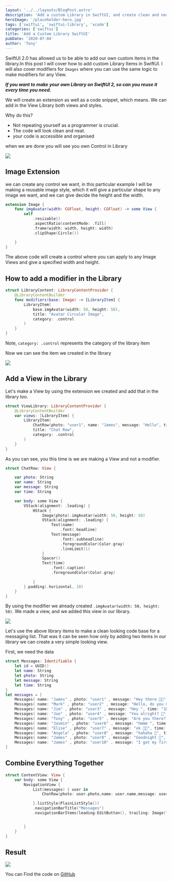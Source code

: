 ```yaml
---
layout: '../../layouts/BlogPost.astro'
description: 'Add a custom Library in SwiftUI, and create clean and neat projects. Create modiefrs for Images, List, NavigationView and more'
heroImage: '/placeholder-hero.jpg'
tags: ['swiftui', 'swiftui-library', 'xcode']
categories: ['swiftui']
title: 'Add a Custom Library SwiftUI'
pubDate: '2020-07-04'
author: 'Tony'
---
```


SwiftUI 2.0 has allowed us to be able to add our own custom items in the library.In this post I will cover how to add custom Library Items in SwiftUI. I will also cover modifiers for `Images` where you can use the same logic to make modifiers for any View.

_**If you want to make your own Library on SwiftUI 2, so can you reuse it every time you need.**_

We will create an extension as well as a code snippet, which means. We can add in the View Library both views and styles.

Why do this?

- Not repeating yourself as a programmer is crucial.
- The code will look clean and neat.
- your code is accessible and organised

when we are done you will see you own Control in Library

![](/images/screenshot-2020-09-30-at-09.46.54.png)

## Image Extension

we can create any control we want, in this particular example I will be making a reusable image style, which it will give a particular shape to any image we want, and we can give decide the height and the width.

```swift
extension Image {
    func imgAvatar(width: CGFloat, height: CGFloat) -> some View {
        self
            .resizable()
            .aspectRatio(contentMode: .fill)
            .frame(width: width, height: width)
            .clipShape(Circle())

    }
}
```

The above code will create a control where you can apply to any Image Views and give a specified width and height.

## How to add a modifier in the Library

```swift
struct LibraryContent: LibraryContentProvider {
    @LibraryContentBuilder
    func modifiers(base: Image) -> [LibraryItem] {
        LibraryItem(
            base.imgAvatar(width: 50, height: 50),
            title: "Avatar Circular Image",
            category: .control
        )
    }
}
```

Note, `category: .control` represents the category of the library item

Now we can see the item we created in the library

![](/images/Screenshot-2020-10-27-at-16.27.11-1024x746.png)

## Add a View in the Library

Let's make a View by using the extension we created and add that in the library too.

```swift
struct ViewLibrary: LibraryContentProvider {
    @LibraryContentBuilder
    var views: [LibraryItem] {
        LibraryItem(
            ChatRow(photo: "user1", name: "James", message: "Hello", time: "20:20"),
            title: "Chat Row",
            category: .control
        )
    }
}
```

As you can see, you this time is we are making a View and not a modifier.

```swift
struct ChatRow: View {

    var photo: String
    var name: String
    var message: String
    var time: String

    var body: some View {
        VStack(alignment: .leading) {
            HStack {
                Image(photo).imgAvatar(width: 50, height: 50)
                VStack(alignment: .leading) {
                    Text(name)
                        .font(.headline)
                    Text(message)
                        .font(.subheadline)
                        .foregroundColor(Color.gray)
                        .lineLimit(1)
                }
                Spacer()
                Text(time)
                    .font(.caption)
                    .foregroundColor(Color.gray)

            }
        }.padding(.horizontal, 10)
    }
}
```

By using the modifier we already created `.imgAvatar(width: 50, height: 50)`. We made a view, and we added this view in our library.

![](/images/Screenshot-2020-11-07-at-01.35.24-1024x746.png)

Let's use the above library items to make a clean looking code base for a messaging list. That was it can be seen how only by adding two items in our library we can create a very simple looking view.

First, we need the data

```swift
struct Messages: Identifiable {
    let id = UUID()
    let name: String
    let photo: String
    let message: String
    let time: String
}
let messages = [
    Messages( name: "James" , photo: "user1" , message: "Hey there 🤚🏻", time: "12:30"),
    Messages( name: "Mark" , photo: "user2" , message: "Hello, do you mind to pick up a coffe for me?", time: "12:24"),
    Messages( name: "Jim" , photo: "user3" , message: "Hey ", time: "10:30"),
    Messages( name: "Joe" , photo: "user4" , message: "You alright? 🤚", time: "9:30"),
    Messages( name: "Tony" , photo: "user5" , message: "Are you there? 🤔", time: "5:30"),
    Messages( name: "Jasmin" , photo: "user6" , message: "hmmm ", time: "22:10"),
    Messages( name: "Elise" , photo: "user7" , message: "ok 👍🏻", time: "22:00"),
    Messages( name: "Angela" , photo: "user8" , message: "hahaha 🤭", time: "21:50"),
    Messages( name: "James" , photo: "user9" , message: "Goodnight 🥱", time: "21:20"),
    Messages( name: "James" , photo: "user10" , message: "I got my first donate 🤑", time: "20:40"),
]
```

## Combine Everything Together

```swift
struct ContentView: View {
    var body: some View {
        NavigationView {
            List(messages) { user in
                ChatRow(photo: user.photo,name: user.name,message: user.message, time: user.time)

            }.listStyle(PlainListStyle())
            .navigationBarTitle("Messages")
            .navigationBarItems(leading:EditButton(), trailing: Image("user").imgAvatar(width: 30, height: 30))


        }
    }
}
```

## Result

![](/images/Screenshot-2020-11-07-at-03.37.20-519x1024.png)

You can Find the code on [GitHub](https://github.com/MyNameIsBond/libraryitem)
